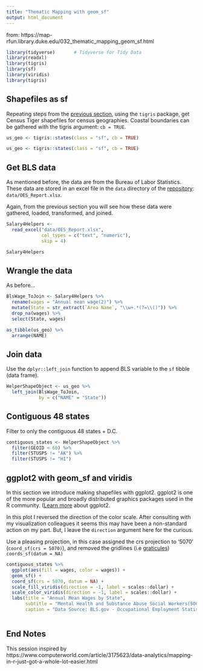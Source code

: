 ```yaml
---
title: "Thematic Mapping with geom_sf"
output: html_document
---
```


from:  https://map-rfun.library.duke.edu/032_thematic_mapping_geom_sf.html

```r
library(tidyverse)       # Tidyverse for Tidy Data
library(readxl)
library(tigris)
library(sf)
library(viridis)
library(tigris) 
```


## Shapefiles as sf 

Repeating steps from the [previous section](031_thematic_mapping.html), using the `tigris` package, get Census Tiger shapefiles for census geographies.  Coastal boundaries can be gathered with the tigris argument:  `cb = TRUE`.

```r
us_geo <- tigris::states(class = "sf", cb = TRUE)
```
``` r 
us_geo <- tigris::states(class = "sf", cb = TRUE)
```

## Get BLS data

As mentioned before, the data are from the Bureau of Labor Statistics.  These data are stored in an excel file in the `data` directory of the [repository](https://github.com/libjohn/mapping-with-R):  `data/OES_Report.xlsx`.  

Again, from the previous section you will see how these data were gathered, loaded, transformed, and joined. 

```r
Salary4Helpers <- 
  read_excel("data/OES_Report.xlsx",
             col_types = c("text", "numeric"), 
             skip = 4)

Salary4Helpers
```

## Wrangle the data

As before...  

```r
BlsWage_ToJoin <- Salary4Helpers %>% 
  rename(wages = "Annual mean wage(2)") %>% 
  mutate(State = str_extract(`Area Name`, "\\w+.*(?=\\()")) %>% 
  drop_na(wages) %>% 
  select(State, wages)
```


```r
as_tibble(us_geo) %>% 
  arrange(NAME)
```


## Join data

Use the `dplyr::left_join` function to append BLS variable to the `sf` tibble (data frame). 

```r
HelperShapeObject <- us_geo %>% 
  left_join(BlsWage_ToJoin,
            by = c("NAME" = "State"))
```


## Contiguous 48 states

Filter to only the contiguous 48 states + D.C.

```r
contiguous_states <- HelperShapeObject %>% 
  filter(GEOID < 60) %>% 
  filter(STUSPS != "AK") %>% 
  filter(STUSPS != "HI")
```



## ggplot2 with geom_sf and viridis

In this section we introduce making shapefiles with ggplot2.  ggplot2 is one of the more popular and broadly distributed graphics packages used in the R community. ([Learn more](https://rfun.library.duke.edu/#portfolio) about ggplot2. 

In this plot I reversed the direction of the color scale.  After consulting with my visualization colleagues it seems this may have been a non-standard action on my part.  But, I leave the `direction` argument here for the curious.  

Use a pleasing projection, in this case assigned the crs projection to '5070' (`coord_sf(crs = 5070)`), and removed the gridlines (i.e [graticules](https://en.wikipedia.org/wiki/Graticule)) `coords_sf(datum = NA)` 

```r
contiguous_states %>% 
  ggplot(aes(fill = wages, color = wages)) +
  geom_sf() +
  coord_sf(crs = 5070, datum = NA) +
  scale_fill_viridis(direction = -1, label = scales::dollar) + 
  scale_color_viridis(direction = -1, label = scales::dollar) +
  labs(title = "Annual Mean Wages by State",
       subtitle = "Mental Health and Substance Abuse Social Workers(SOC Code211023)", 
       caption = "Data Source: BLS.gov - Occupational Employment Statistics ; 2016")
  
```


## End Notes

This session inspired by  https://www.computerworld.com/article/3175623/data-analytics/mapping-in-r-just-got-a-whole-lot-easier.html